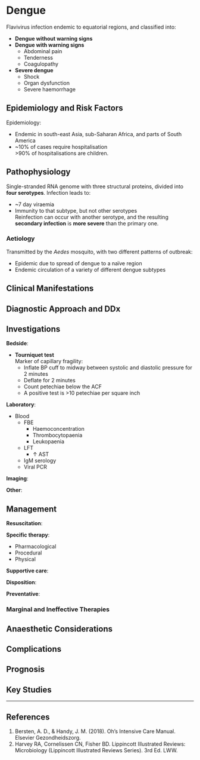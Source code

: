 # Dengue

Flavivirus infection endemic to equatorial regions, and classified into:

* **Dengue without warning signs**
* **Dengue with warning signs**
	* Abdominal pain
	* Tenderness
	* Coagulopathy
* **Severe dengue**
	* Shock
	* Organ dysfunction
	* Severe haemorrhage


## Epidemiology and Risk Factors

Epidemiology:

* Endemic in south-east Asia, sub-Saharan Africa, and parts of South America
* ~10% of cases require hospitalisation\
\>90% of hospitalisations are children.


## Pathophysiology

Single-stranded RNA genome with three structural proteins, divided into **four serotypes**. Infection leads to:

* ~7 day viraemia
* Immunity to that subtype, but not other serotypes\
Reinfection can occur with another serotype, and the resulting **secondary infection** is **more severe** than the primary one.


### Aetiology

Transmitted by the *Aedes* mosquito, with two different patterns of outbreak:

* Epidemic due to spread of dengue to a naïve region
* Endemic circulation of a variety of different dengue subtypes

## Clinical Manifestations

## Diagnostic Approach and DDx

## Investigations

**Bedside**:

* **Tourniquet test**\
Marker of capillary fragility:
	* Inflate BP cuff to midway between systolic and diastolic pressure for 2 minutes
	* Deflate for 2 minutes
	* Count petechiae below the ACF
	* A positive test is >10 petechiae per square inch

**Laboratory**:

* Blood
	* FBE
		* Haemoconcentration
		* Thrombocytopaenia
		* Leukopaenia
	* LFT
		* ↑ AST
	* IgM serology
	* Viral PCR
	

**Imaging**:

**Other**:

## Management

**Resuscitation**:


**Specific therapy**:

* Pharmacological
* Procedural
* Physical

**Supportive care**:

**Disposition**:

**Preventative**:


### Marginal and Ineffective Therapies

## Anaesthetic Considerations

## Complications

## Prognosis

## Key Studies


---

## References

1. Bersten, A. D., & Handy, J. M. (2018). Oh’s Intensive Care Manual. Elsevier Gezondheidszorg.
2. Harvey RA, Cornelissen CN, Fisher BD. Lippincott Illustrated Reviews: Microbiology (Lippincott Illustrated Reviews Series). 3rd Ed. LWW.